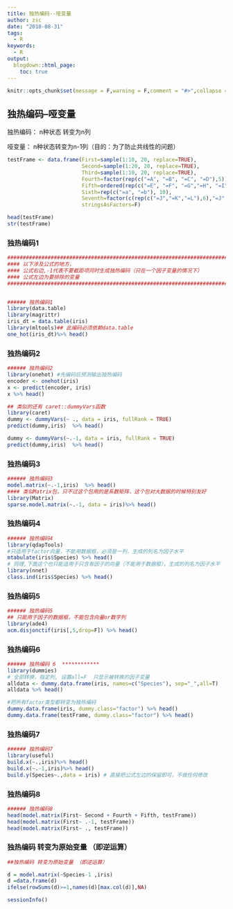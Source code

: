 ```yaml
---
title: 独热编码--哑变量
author: zsc
date: "2018-08-31"
tags:
  - R
keywords:
  - R
output:
  blogdown::html_page:
    toc: true
---
```


```r
knitr::opts_chunk$set(message = F,warning = F,comment = "#>",collapse = TRUE)
```

## 独热编码--哑变量

独热编码： n种状态 转变为n列

哑变量： n种状态转变为n-1列（目的：为了防止共线性的问题）

```r
testFrame <- data.frame(First=sample(1:10, 20, replace=TRUE),
                        Second=sample(1:20, 20, replace=TRUE),
                        Third=sample(1:10, 20, replace=TRUE),
                        Fourth=factor(rep(c("=A", "=B", "=C", "=D"),5)),
                        Fifth=ordered(rep(c("=E", "=F", "=G","=H", "=I"), 4)),
                        Sixth=rep(c("=a", "=b"), 10),
                        Seventh=factor(c(rep(c("=J","=K","=L"),6),"=J","=K")) , 
                        stringsAsFactors=F)

head(testFrame)
str(testFrame)

```

### 独热编码1  

```r
###########################################################################
#### 以下涉及公式的地方，
#### 公式右边,-1代表不要截距项同时生成独热编码（只在一个因子变量的情况下）
#### 公式左边为要排除的变量
###########################################################################


###### 独热编码1  
library(data.table)
library(magrittr)
iris_dt = data.table(iris)
library(mltools)## 此编码必须依赖data.table
one_hot(iris_dt)%>% head()

```



### 独热编码2

```r
###### 独热编码2
library(onehot) #先编码后预测输出独热编码
encoder <- onehot(iris)
x <- predict(encoder, iris)
x %>% head()

## 类似的还有 caret::dummyVars函数
library(caret)
dummy <- dummyVars(~ ., data = iris, fullRank = TRUE)
predict(dummy,iris)  %>% head()

dummy <- dummyVars(~.-1, data = iris, fullRank = TRUE)
predict(dummy,iris)  %>% head()

```

### 独热编码3

```r
###### 独热编码3
model.matrix(~.-1,iris)  %>% head()
#### 类似Matrix包，只不过这个包用的是系数矩阵，这个包对大数据的时候特别友好
library(Matrix)
sparse.model.matrix(~.-1, data = iris)%>% head()

```

### 独热编码4

```r

###### 独热编码4
library(qdapTools)
#只适用于factor向量，不能用数据框，必须是一列，生成的列名为因子水平
mtabulate(iris$Species) %>% head()
# 同理,下面这个也只能适用于只含有因子的向量（不能用于数据框），生成的列名为因子水平
library(nnet)
class.ind(iris$Species) %>% head()

```

### 独热编码5

```r
###### 独热编码5
## 只能用于因子的数据框，不能包含向量or数字列
library(ade4)
acm.disjonctif(iris[,5,drop=F]) %>% head()

```



### 独热编码6 

```r
###### 独热编码 6  ************
library(dummies)
# 全部转换，指定列, 设置all=F  只显示被转换的因子变量
alldata <- dummy.data.frame(iris, names=c("Species"), sep="_",all=T)
alldata %>% head() 

#把所有factor类型都转变为独热编码
dummy.data.frame(iris, dummy.class="factor") %>% head()
dummy.data.frame(testFrame, dummy.class="factor") %>% head() 

```



### 独热编码7

```r
###### 独热编码7
library(useful)
build.x(~.,iris)%>% head()
build.x(~.-1,iris)%>% head()
build.y(Species~.,data = iris) # 直接把公式左边的保留即可，不做任何修改
```



### 独热编码8

```r
###### 独热编码8
head(model.matrix(First~ Second + Fourth + Fifth, testFrame)) 
head(model.matrix(First~ .-1, testFrame))
head(model.matrix(First~ ., testFrame))

```

### 独热编码 转变为原始变量 （即逆运算）

```r
##独热编码 转变为原始变量 （即逆运算）

d = model.matrix(~Species-1 ,iris) 
d =data.frame(d)
ifelse(rowSums(d)>=1,names(d)[max.col(d)],NA)

```

```r
sessionInfo()
```


